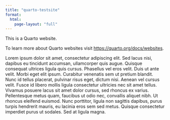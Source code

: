```yaml
---
title: "quarto-testsite"
format:
  html:
    page-layout: "full"
---
```


This is a Quarto website.

To learn more about Quarto websites visit <https://quarto.org/docs/websites>.

Lorem ipsum dolor sit amet, consectetur adipiscing elit. Sed lacus nisi, dapibus eu tincidunt accumsan, ullamcorper quis augue. Quisque consequat ultrices ligula quis cursus. Phasellus vel eros velit. Duis ut ante velit. Morbi eget elit ipsum. Curabitur venenatis sem ut pretium blandit. Nunc id tellus placerat, pulvinar risus eget, dictum nisi. Aenean vel cursus velit. Fusce id libero mollis ligula consectetur ultricies nec sit amet tellus. Vivamus posuere lacus sit amet dolor cursus, sed rhoncus ex varius. Pellentesque metus quam, faucibus ut odio nec, convallis aliquet nibh. Ut rhoncus eleifend euismod. Nunc porttitor, ligula non sagittis dapibus, purus turpis hendrerit mauris, eu lacinia eros sem sed metus. Quisque consectetur imperdiet purus ut sodales. Sed at ligula magna.